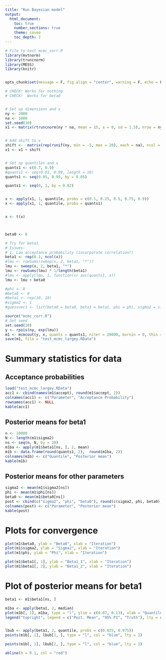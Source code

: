 ```yaml
--- 
title: "Run Bayesian model" 
output: 
  html_document: 
    toc: true 
    number_sections: true 
    theme: cosmo 
    toc_depth: 2
---
```



```r
# File to test mcmc_corr.R
library(mvtnorm)
library(truncnorm)
library(MESS)
library(knitr)


opts_chunk$set(message = F, fig.align = "center", warning = F, echo = F)
```




```r

# CHECK! Works for nothing
# CHECK!  Works for beta0


# Set up dimensions and x
ny <- 2000
na <- 1000
set.seed(10)
x1 <- matrix(rtruncnorm(ny * na, mean = 15, a = 0, sd = 1.5), nrow = ny)


# Add shift to x
shift <-  matrix(rep(runif(ny, min = -5, max = 20), each = na), ncol = na, byrow = T)
x1 <- x1 + shift


# Set up quantiles and x
quants1 <- c(0.7, 0.9)
#quants1 <- seq(0.01, 0.99, length = 10)
quants1 <- seq(0.05, 0.95, by = 0.05)

quants1 <- seq(0, 1, by = 0.02)


x <- apply(x1, 1, quantile, probs = c(0.1, 0.25, 0.5, 0.75, 0.9))
x <- apply(x1, 1, quantile, probs = quants1)


x <- t(x)



beta0 <- 0

# Try for beta1
# Issues:
# 1. Low acceptance probability (incorporate correlation?)
beta1 <- rep(0.1, ncol(x))
#lmu <- rowSums(sweep(x, 2, beta1, "*"))
lmu <- sweep(x, 2, beta1, "*")
lmu <- rowSums(lmu) * 1/length(beta1)
#lmu <- apply(lmu, 1, function(x) auc(quants1, x))
lmu <- lmu + beta0

#phi <- 0
#beta0 <- 0
#beta1 <- rep(10, 10)
#sigma2 <- 1
#guessvec1 <- list(beta0 = beta0, beta1 = beta1, phi = phi, sigma2 = sigma2)
```





```r

source("mcmc_corr.R")
# Set seed
set.seed(10)
y <- rpois(ny, exp(lmu))
m1 <- mcmcout(y, x, quants = quants1, niter = 20000, burnin = 0, thin = 1)
save(m1, file = "test_mcmc_largey.RData")
```


# Summary statistics for data

## Acceptance probabilities
```r
load("test_mcmc_largey.RData")
acc1 <- cbind(names(m1$accept), round(m1$accept, 2))
colnames(acc1) <- c("Parameter", "Acceptance Probability")
rownames(acc1) <- NULL
kable(acc1)
```

## Posterior means for beta1
```r
n <- 10000
N <- length(m1$sigma2)
ns <- seq(n, N, by = 10)
m1ba <- apply(m1$beta1[ns, ], 2, mean)
m1b <- data.frame(round(quants1, 2),  round(m1ba, 2))
colnames(m1b) <- c("Quantile", "Posterior mean")
kable(m1b)
```

## Posterior means for other parameters
```r
sigma2 <- mean(m1$sigma2[ns])
phi <- mean(m1$phi[ns])
beta0 <- mean(m1$beta0[ns])
post <- cbind(c("sigma2", "phi", "beta0"), round(c(sigma2, phi, beta0), 4))
colnames(post) <- c("Parameter", "Posterior mean")
kable(post)
```



# Plots for convergence 
```r
plot(m1$beta0, ylab = "Beta0", xlab = "Iteration")
plot(m1$sigma2, ylab = "Sigma2", xlab = "Iteration")
plot(m1$phi, ylab = "Phi", xlab = "Iteration")

plot(m1$beta1[, 1], ylab = "Beta1_1", xlab = "Iteration")
plot(m1$beta1[, 2], ylab = "Beta1_2", xlab = "Iteration")
```

# Plot of posterior means for beta1
```r

beta1 <- m1$beta1[ns, ] 

m1ba <- apply(beta1, 2, median)
plot(m1b[, 1], m1ba, type = "l", ylim = c(0.07, 0.13), xlab = "Quantile", ylab = "Beta1")
legend("topright", legend = c("Post. Mean", "95% PI", "Truth"), lty = c(1, 2, 1), col = c("black", "blue", "red"))


lbub <- apply(beta1, 2, quantile, probs = c(0.025, 0.975))
points(m1b[, 1], lbub[1, ], type = "l", col = "blue", lty = 2)

points(m1b[, 1], lbub[2, ], type = "l", col = "blue", lty = 2)

abline(h = 0.1, col = "red")
```
